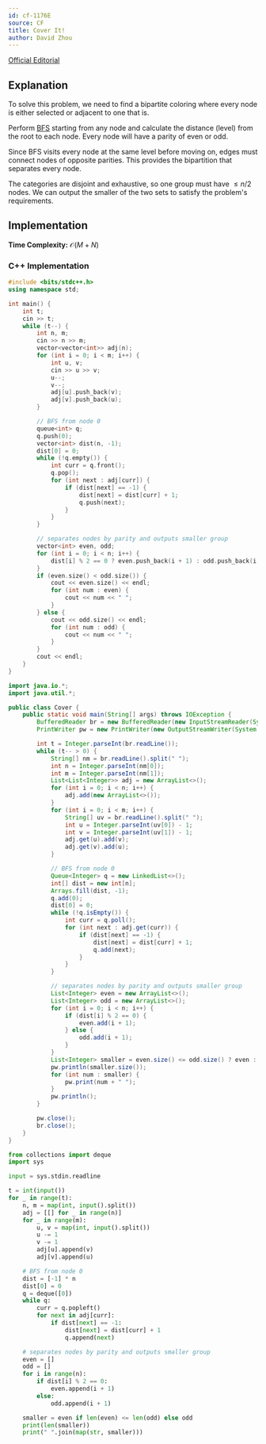 ```yaml
---
id: cf-1176E
source: CF
title: Cover It!
author: David Zhou
---
```


[Official Editorial](https://codeforces.com/blog/entry/67598)


## Explanation

To solve this problem, we need to find a bipartite coloring where every node is either selected or adjacent to one that is. 

Perform [BFS](https://usaco.guide/silver/graph-traversal?lang=cpp) starting from any node and calculate the distance (level) from the root to each node. Every node will have a parity of even or odd. 

Since BFS visits every node at the same level before moving on, edges must connect nodes of opposite parities. This provides the bipartition that separates every node.

The categories are disjoint and exhaustive, so one group must have $\leq n/2$ nodes. We can output the smaller of the two sets to satisfy the problem's requirements.

## Implementation
**Time Complexity:** $\mathcal{O}(M+N)$

<LanguageSection>

<CPPSection>

### C++ Implementation

```cpp
#include <bits/stdc++.h>
using namespace std;

int main() {
    int t;
    cin >> t;
    while (t--) {
        int n, m;
        cin >> n >> m;
        vector<vector<int>> adj(n);
        for (int i = 0; i < m; i++) {
            int u, v;
            cin >> u >> v;
            u--;
            v--;
            adj[u].push_back(v);
            adj[v].push_back(u);
        }

        // BFS from node 0
        queue<int> q;
        q.push(0);
        vector<int> dist(n, -1);
        dist[0] = 0;
        while (!q.empty()) {
            int curr = q.front();
            q.pop();
            for (int next : adj[curr]) {
                if (dist[next] == -1) {
                    dist[next] = dist[curr] + 1;
                    q.push(next);
                }
            }
        }

        // separates nodes by parity and outputs smaller group
        vector<int> even, odd;
        for (int i = 0; i < n; i++) {
            dist[i] % 2 == 0 ? even.push_back(i + 1) : odd.push_back(i + 1);
        }
        if (even.size() < odd.size()) {
            cout << even.size() << endl;
            for (int num : even) {
                cout << num << " ";
            }
        } else {
            cout << odd.size() << endl;
            for (int num : odd) {
                cout << num << " ";
            }
        }
        cout << endl;
    }
}
```

</CPPSection>

<JavaSection>

```java
import java.io.*;
import java.util.*;

public class Cover {
    public static void main(String[] args) throws IOException {
        BufferedReader br = new BufferedReader(new InputStreamReader(System.in));
        PrintWriter pw = new PrintWriter(new OutputStreamWriter(System.out));

        int t = Integer.parseInt(br.readLine());
        while (t-- > 0) {
            String[] nm = br.readLine().split(" ");
            int n = Integer.parseInt(nm[0]);
            int m = Integer.parseInt(nm[1]);
            List<List<Integer>> adj = new ArrayList<>();
            for (int i = 0; i < n; i++) {
                adj.add(new ArrayList<>());
            }
            for (int i = 0; i < m; i++) {
                String[] uv = br.readLine().split(" ");
                int u = Integer.parseInt(uv[0]) - 1;
                int v = Integer.parseInt(uv[1]) - 1;
                adj.get(u).add(v);
                adj.get(v).add(u);
            }

            // BFS from node 0
            Queue<Integer> q = new LinkedList<>();
            int[] dist = new int[n];
            Arrays.fill(dist, -1);
            q.add(0);
            dist[0] = 0;
            while (!q.isEmpty()) {
                int curr = q.poll();
                for (int next : adj.get(curr)) {
                    if (dist[next] == -1) {
                        dist[next] = dist[curr] + 1;
                        q.add(next);
                    }
                }
            }

            // separates nodes by parity and outputs smaller group
            List<Integer> even = new ArrayList<>();
            List<Integer> odd = new ArrayList<>();
            for (int i = 0; i < n; i++) {
                if (dist[i] % 2 == 0) {
                    even.add(i + 1);
                } else {
                    odd.add(i + 1);
                }
            }
            List<Integer> smaller = even.size() <= odd.size() ? even : odd;
            pw.println(smaller.size());
            for (int num : smaller) {
                pw.print(num + " ");
            }
            pw.println();
        }

        pw.close();
        br.close();
    }
}
```

</JavaSection>

<PySection>

```py
from collections import deque
import sys

input = sys.stdin.readline

t = int(input())
for _ in range(t):
    n, m = map(int, input().split())
    adj = [[] for _ in range(n)]
    for _ in range(m):
        u, v = map(int, input().split())
        u -= 1
        v -= 1
        adj[u].append(v)
        adj[v].append(u)

    # BFS from node 0
    dist = [-1] * n
    dist[0] = 0
    q = deque([0])
    while q:
        curr = q.popleft()
        for next in adj[curr]:
            if dist[next] == -1:
                dist[next] = dist[curr] + 1
                q.append(next)

    # separates nodes by parity and outputs smaller group
    even = []
    odd = []
    for i in range(n):
        if dist[i] % 2 == 0:
            even.append(i + 1)
        else:
            odd.append(i + 1)

    smaller = even if len(even) <= len(odd) else odd
    print(len(smaller))
    print(" ".join(map(str, smaller)))
```

</PySection>

</LanguageSection>
